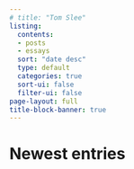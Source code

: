 ```yaml
---
# title: "Tom Slee"
listing:
  contents: 
  - posts
  - essays
  sort: "date desc"
  type: default
  categories: true
  sort-ui: false
  filter-ui: false
page-layout: full
title-block-banner: true
---
```


# Newest entries
